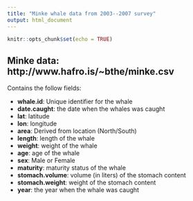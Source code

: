```yaml
---
title: "Minke whale data from 2003--2007 survey"
output: html_document
---
```


```r
knitr::opts_chunk$set(echo = TRUE)
```


## Minke data: http://www.hafro.is/~bthe/minke.csv
Contains the follow fields:

* **whale.id**: Unique identifier for the whale
* **date.caught**: the date when the whales was caught
* **lat**: latitude
* **lon**: longitude
* **area**: Derived from location (North/South)
* **length**: length of the whale
* **weight**: weight of the whale
* **age**: age of the whale
* **sex**: Male or Female
* **maturity**: maturity status of the whale
* **stomach.volume**: volume (in liters) of the stomach content
* **stomach.weight**: weight of the stomach content
* **year**: the year when the whale was caught
